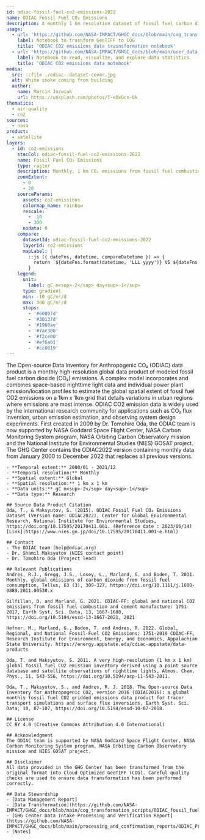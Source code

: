 ```yaml
---
id: odiac-fossil-fuel-co2-emissions-2022
name: ODIAC Fossil Fuel CO₂ Emissions 
description: A monthly 1 km resolution dataset of fossil fuel carbon dioxide emissions, version 2022
usage:
  - url: 'https://github.com/NASA-IMPACT/GHGC_docs/blob/main/cog_transformation_scripts/ODIAC_fossil_fuel_geotiff_transformation.py'
    label: Notebook to trasnform GeoTIFF to COG
    title: 'ODIAC CO2 emissions data trasnsformation notebook'
  - url: 'https://github.com/NASA-IMPACT/GHGC_docs/blob/main/user_data_notebooks/fossil_fuel_co2_emissions.ipynb'
    label: Notebook to read, visualize, and explore data statistics
    title: 'ODIAC CO2 emissions data notebook'
media:
  src: ::file ./odiac--dataset-cover.jpg
  alt: White smoke coming from building
  author:
    name: Marcin Jozwiak
    url: https://unsplash.com/photos/T-eDxGcn-Ok
thematics:
  - air-quality
  - co2
sources:
  - nasa
product:
  - satellite
layers:
  - id: co2-emissions
    stacCol: odiac-fossil-fuel-co2-emissions-2022
    name: Fossil Fuel CO₂ Emissions
    type: raster
    description: Monthly, 1 km CO₂ emissions from fossil fuel combustion, cement production and gas flaring.
    zoomExtent:
      - 0
      - 20
    sourceParams:
      assets: co2-emissions
      colormap_name: rainbow
      rescale:
        - -10
        - 300
      nodata: 0
    compare:
      datasetId: odiac-fossil-fuel-co2-emissions-2022
      layerId: co2-emissions
      mapLabel: |
        ::js ({ dateFns, datetime, compareDatetime }) => {
          return `${dateFns.format(datetime, 'LLL yyyy')} VS ${dateFns.format(compareDatetime, 'LLL yyyy')}`;
        }
    legend:
      unit: 
        label: gC m<sup>-2</sup> day<sup>-1</sup>
      type: gradient
      min: -10 gC/m²/d
      max: 300 gC/m²/d
      stops:
        - '#60007d'
        - '#30137d'
        - '#1960ae'
        - '#7ac300'
        - '#f2ce00'
        - '#ef6a01'
        - '#cc0019'
---
```


<Block>
  <Prose>
    The Open-source Data Inventory for Anthropogenic CO₂ (ODIAC) data product is a monthly high-resolution global data product of modeled fossil fuel carbon dioxide (CO₂) emissions.  A complex model incorporates and combines space-based nighttime light data and individual power plant emission/location profiles to estimate the global spatial extent of fossil fuel CO2 emissions on a 1km x 1km grid that details variations in urban regions where emissions are most intense. ODIAC CO2 emission data is widely used by the international research community for applications such as CO₂ flux inversion, urban emission estimation, and observing system design experiments. First created in 2009 by Dr. Tomohiro Oda, the ODIAC team is now supported by NASA Goddard Space Flight Center, NASA Carbon Monitoring System program, NASA Orbiting Carbon Observatory mission and the National Institute for Environmental Studies (NIES) GOSAT project. The GHG Center contains the ODIAC2022 version containing monthly data from January 2000 to December 2022 that replaces all previous versions. 
      
    - **Temporal extent:** 2000/01 - 2021/12    
    - **Temporal resolution:** Monthly    
    - **Spatial extent:** Global    
    - **Spatial resolution:** 1 km x 1 km    
    - **Data units:** gC m<sup>-2</sup> day<sup>-1</sup>   
    - **Data type:** Research

    ## Source Data Product Citation
    Oda, T., & Maksyutov, S. (2015). ODIAC Fossil Fuel CO₂ Emissions Dataset (Version name: ODIAC2022), Center for Global Environmental Research, National Institute for Environmental Studies, https://doi.org/10.17595/20170411.001. (Reference date : 2023/06/14) [Link](https://www.nies.go.jp/doi/10.17595/20170411.001-e.html)
    
    ## Contact
    - The ODIAC team (help@odiac.org)
    - Dr. Shamil Maksyutov (NIES contact point)
    - Dr. Tomohiro Oda (Project lead)
    
    ## Relevant Publications
    Andres, R.J., Gregg, J.S., Losey, L., Marland, G. and Boden, T. 2011. Monthly, global emissions of carbon dioxide from fossil fuel consumption, Tellus, 63 (3), 309-327, https://doi.org/10.1111/j.1600-0889.2011.00530.x

    Gilfillan, D. and Marland, G. 2021. CDIAC-FF: global and national CO2 emissions from fossil fuel combustion and cement manufacture: 1751-2017, Earth Syst. Sci. Data, 13, 1667-1680, https://doi.org/10.5194/essd-13-1667-2021, 2021
    
    Hefner, M., Marland, G., Boden, T. and Andres, R. 2022. Global, Regional, and National Fossil-Fuel CO2 Emissions: 1751-2019 CDIAC-FF, Research Institute for Environment, Energy, and Economics, Appalachian State University. https://energy.appstate.edu/cdiac-appstate/data-products

    Oda, T. and Maksyutov, S. 2011. A very high-resolution (1 km x 1 km) global fossil fuel CO2 emission inventory derived using a point source database and satellite observations of nighttime lights, Atmos. Chem. Phys., 11, 543-556, https://doi.org/10.5194/acp-11-543-2011.

    Oda, T., Maksyutov, S., and Andres, R. J. 2018. The Open-source Data Inventory for Anthropogenic CO2, version 2016 (ODIAC2016): a global monthly fossil fuel CO2 gridded emissions data product for tracer transport simulations and surface flux inversions, Earth Syst. Sci. Data, 10, 87-107, https://doi.org/10.5194/essd-10-87-2018.

    ## License
    CC BY 4.0 (Creative Commons Attribution 4.0 International)
    
    ## Acknowledgment
    The ODIAC team is supported by NASA Goddard Space Flight Center, NASA Carbon Monitoring System program, NASA Orbiting Carbon Observatory mission and NIES GOSAT project.​
    
    ## Disclaimer
    All data provided in the GHG Center has been transformed from the original format into Cloud Optimized GeoTIFF (COG). Careful quality checks are used to ensure data transformation has been performed correctly.
    
    ## Data Stewardship
    - [Data Management Report]
    - [Data Transformation](https://github.com/NASA-IMPACT/GHGC_docs/blob/main/cog_transformation_scripts/ODIAC_fossil_fuel_geotiff_transformation.py)
    - [GHG Center Data Intake Processing and Verification Report](https://github.com/NASA-IMPACT/GHGC_docs/blob/main/processing_and_confirmation_reports/ODIAC_Processing%20and%20Confirmation%20Report%20.pdf)
    - [Notes]

  </Prose>
</Block>
